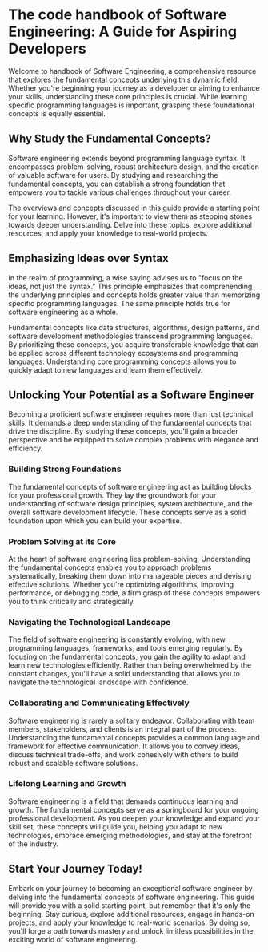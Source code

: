 # The code handbook of Software Engineering: A Guide for Aspiring Developers

Welcome to handbook of Software Engineering, a comprehensive resource that explores the fundamental concepts underlying this dynamic field. Whether you're beginning your journey as a developer or aiming to enhance your skills, understanding these core principles is crucial. While learning specific programming languages is important, grasping these foundational concepts is equally essential.

## Why Study the Fundamental Concepts?

Software engineering extends beyond programming language syntax. It encompasses problem-solving, robust architecture design, and the creation of valuable software for users. By studying and researching the fundamental concepts, you can establish a strong foundation that empowers you to tackle various challenges throughout your career.

The overviews and concepts discussed in this guide provide a starting point for your learning. However, it's important to view them as stepping stones towards deeper understanding. Delve into these topics, explore additional resources, and apply your knowledge to real-world projects.

## Emphasizing Ideas over Syntax

In the realm of programming, a wise saying advises us to "focus on the ideas, not just the syntax." This principle emphasizes that comprehending the underlying principles and concepts holds greater value than memorizing specific programming languages. The same principle holds true for software engineering as a whole.

Fundamental concepts like data structures, algorithms, design patterns, and software development methodologies transcend programming languages. By prioritizing these concepts, you acquire transferable knowledge that can be applied across different technology ecosystems and programming languages. Understanding core programming concepts allows you to quickly adapt to new languages and learn them effectively.

## Unlocking Your Potential as a Software Engineer

Becoming a proficient software engineer requires more than just technical skills. It demands a deep understanding of the fundamental concepts that drive the discipline. By studying these concepts, you'll gain a broader perspective and be equipped to solve complex problems with elegance and efficiency.

### Building Strong Foundations

The fundamental concepts of software engineering act as building blocks for your professional growth. They lay the groundwork for your understanding of software design principles, system architecture, and the overall software development lifecycle. These concepts serve as a solid foundation upon which you can build your expertise.

### Problem Solving at its Core

At the heart of software engineering lies problem-solving. Understanding the fundamental concepts enables you to approach problems systematically, breaking them down into manageable pieces and devising effective solutions. Whether you're optimizing algorithms, improving performance, or debugging code, a firm grasp of these concepts empowers you to think critically and strategically.

### Navigating the Technological Landscape

The field of software engineering is constantly evolving, with new programming languages, frameworks, and tools emerging regularly. By focusing on the fundamental concepts, you gain the agility to adapt and learn new technologies efficiently. Rather than being overwhelmed by the constant changes, you'll have a solid understanding that allows you to navigate the technological landscape with confidence.

### Collaborating and Communicating Effectively

Software engineering is rarely a solitary endeavor. Collaborating with team members, stakeholders, and clients is an integral part of the process. Understanding the fundamental concepts provides a common language and framework for effective communication. It allows you to convey ideas, discuss technical trade-offs, and work cohesively with others to build robust and scalable software solutions.

### Lifelong Learning and Growth

Software engineering is a field that demands continuous learning and growth. The fundamental concepts serve as a springboard for your ongoing professional development. As you deepen your knowledge and expand your skill set, these concepts will guide you, helping you adapt to new technologies, embrace emerging methodologies, and stay at the forefront of the industry.

## Start Your Journey Today!

Embark on your journey to becoming an exceptional software engineer by delving into the fundamental concepts of software engineering. This guide will provide you with a solid starting point, but remember that it's only the beginning. Stay curious, explore additional resources, engage in hands-on projects, and apply your knowledge to real-world scenarios. By doing so, you'll forge a path towards mastery and unlock limitless possibilities in the exciting world of software engineering.

